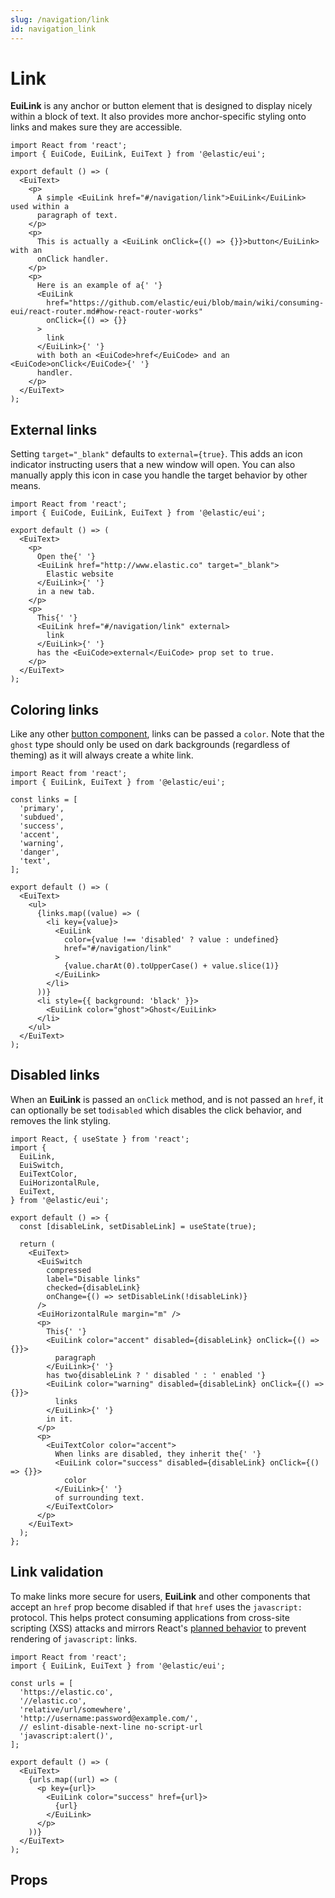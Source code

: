 ```yaml
---
slug: /navigation/link
id: navigation_link
---
```


# Link

**EuiLink** is any anchor or button element that is designed to display nicely within a block of text. It also provides more anchor-specific styling onto links and makes sure they are accessible.

```tsx interactive
import React from 'react';
import { EuiCode, EuiLink, EuiText } from '@elastic/eui';

export default () => (
  <EuiText>
    <p>
      A simple <EuiLink href="#/navigation/link">EuiLink</EuiLink> used within a
      paragraph of text.
    </p>
    <p>
      This is actually a <EuiLink onClick={() => {}}>button</EuiLink> with an
      onClick handler.
    </p>
    <p>
      Here is an example of a{' '}
      <EuiLink
        href="https://github.com/elastic/eui/blob/main/wiki/consuming-eui/react-router.md#how-react-router-works"
        onClick={() => {}}
      >
        link
      </EuiLink>{' '}
      with both an <EuiCode>href</EuiCode> and an <EuiCode>onClick</EuiCode>{' '}
      handler.
    </p>
  </EuiText>
);
```

## External links

Setting `target="_blank"` defaults to `external={true}`. This adds an icon indicator instructing users that a new window will open. You can also manually apply this icon in case you handle the target behavior by other means.

```tsx interactive
import React from 'react';
import { EuiCode, EuiLink, EuiText } from '@elastic/eui';

export default () => (
  <EuiText>
    <p>
      Open the{' '}
      <EuiLink href="http://www.elastic.co" target="_blank">
        Elastic website
      </EuiLink>{' '}
      in a new tab.
    </p>
    <p>
      This{' '}
      <EuiLink href="#/navigation/link" external>
        link
      </EuiLink>{' '}
      has the <EuiCode>external</EuiCode> prop set to true.
    </p>
  </EuiText>
);
```

## Coloring links

Like any other [button component](/docs/navigation/button), links can be passed a `color`. Note that the `ghost` type should only be used on dark backgrounds (regardless of theming) as it will always create a white link.

```tsx interactive
import React from 'react';
import { EuiLink, EuiText } from '@elastic/eui';

const links = [
  'primary',
  'subdued',
  'success',
  'accent',
  'warning',
  'danger',
  'text',
];

export default () => (
  <EuiText>
    <ul>
      {links.map((value) => (
        <li key={value}>
          <EuiLink
            color={value !== 'disabled' ? value : undefined}
            href="#/navigation/link"
          >
            {value.charAt(0).toUpperCase() + value.slice(1)}
          </EuiLink>
        </li>
      ))}
      <li style={{ background: 'black' }}>
        <EuiLink color="ghost">Ghost</EuiLink>
      </li>
    </ul>
  </EuiText>
);
```

## Disabled links

When an **EuiLink** is passed an `onClick` method, and is not passed an `href`, it can optionally be set to`disabled` which disables the click behavior, and removes the link styling.

```tsx interactive
import React, { useState } from 'react';
import {
  EuiLink,
  EuiSwitch,
  EuiTextColor,
  EuiHorizontalRule,
  EuiText,
} from '@elastic/eui';

export default () => {
  const [disableLink, setDisableLink] = useState(true);

  return (
    <EuiText>
      <EuiSwitch
        compressed
        label="Disable links"
        checked={disableLink}
        onChange={() => setDisableLink(!disableLink)}
      />
      <EuiHorizontalRule margin="m" />
      <p>
        This{' '}
        <EuiLink color="accent" disabled={disableLink} onClick={() => {}}>
          paragraph
        </EuiLink>{' '}
        has two{disableLink ? ' disabled ' : ' enabled '}
        <EuiLink color="warning" disabled={disableLink} onClick={() => {}}>
          links
        </EuiLink>{' '}
        in it.
      </p>
      <p>
        <EuiTextColor color="accent">
          When links are disabled, they inherit the{' '}
          <EuiLink color="success" disabled={disableLink} onClick={() => {}}>
            color
          </EuiLink>{' '}
          of surrounding text.
        </EuiTextColor>
      </p>
    </EuiText>
  );
};
```

## Link validation

To make links more secure for users, **EuiLink** and other components that accept an `href` prop become disabled if that `href` uses the `javascript:` protocol. This helps protect consuming applications from cross-site scripting (XSS) attacks and mirrors React's [planned behavior](https://github.com/facebook/react/blob/940f48b999a3131e77b2545bd7ae252ef27ae6d1/packages/react-dom/src/shared/sanitizeURL.js#L37) to prevent rendering of `javascript:` links.

```tsx interactive
import React from 'react';
import { EuiLink, EuiText } from '@elastic/eui';

const urls = [
  'https://elastic.co',
  '//elastic.co',
  'relative/url/somewhere',
  'http://username:password@example.com/',
  // eslint-disable-next-line no-script-url
  'javascript:alert()',
];

export default () => (
  <EuiText>
    {urls.map((url) => (
      <p key={url}>
        <EuiLink color="success" href={url}>
          {url}
        </EuiLink>
      </p>
    ))}
  </EuiText>
);
```

## Props


<PropTable definition={docgen.EuiLink} />
